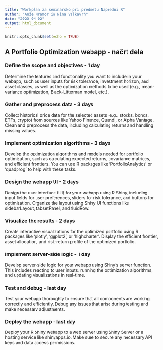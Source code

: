 ```yaml
---
title: "Workplan za seminarsko pri predmetu Napredni R"
author: "Anže Mramor in Nina Velkavrh"
date: "2023-04-02"
output: html_document
---
```


```r
knitr::opts_chunk$set(echo = TRUE)
```

## A Portfolio Optimization webapp - načrt dela

### Define the scope and objectives - 1 day

Determine the features and functionality you want to include in your webapp, such as user inputs for risk tolerance, investment horizon, and asset classes, as well as the optimization methods to be used (e.g., mean-variance optimization, Black-Litterman model, etc.).

### Gather and preprocess data - 3 days

Collect historical price data for the selected assets (e.g., stocks, bonds, ETFs, crypto) from sources like Yahoo Finance, Quandl, or Alpha Vantage. Clean and preprocess the data, including calculating returns and handling missing values.

### Implement optimization algorithms - 3 days

Develop the optimization algorithms and models needed for portfolio optimization, such as calculating expected returns, covariance matrices, and efficient frontiers. You can use R packages like 'PortfolioAnalytics' or 'quadprog' to help with these tasks.

### Design the webapp UI - 2 days

Design the user interface (UI) for your webapp using R Shiny, including input fields for user preferences, sliders for risk tolerance, and buttons for optimization. Organize the layout using Shiny UI functions like sidebarLayout, tabsetPanel, and fluidRow.

### Visualize the results - 2 days
Create interactive visualizations for the optimized portfolio using R packages like 'plotly', 'ggplot2', or 'highcharter'. Display the efficient frontier, asset allocation, and risk-return profile of the optimized portfolio.

### Implement server-side logic - 1 day

Develop server-side logic for your webapp using Shiny's server function. This includes reacting to user inputs, running the optimization algorithms, and updating visualizations in real-time.

### Test and debug - last day

Test your webapp thoroughly to ensure that all components are working correctly and efficiently. Debug any issues that arise during testing and make necessary adjustments.

### Deploy the webapp - last day

Deploy your R Shiny webapp to a web server using Shiny Server or a hosting service like shinyapps.io. Make sure to secure any necessary API keys and data access permissions.


